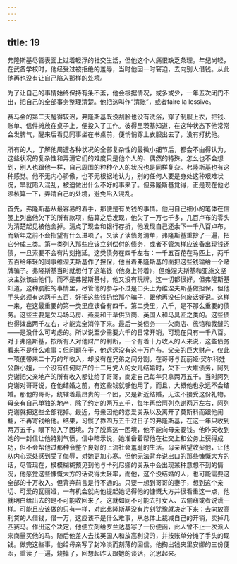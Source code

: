 ```yaml
---
---
---
```

title: 19
---




弗隆斯基尽管表面上过着轻浮的社交生活，但他这个人痛恨缺乏条理。年纪尚轻，在武备学校时，他经受过被拒绝的羞辱，当时他因一时窘迫，去向别人借钱。从此他再也没有让自己陷入那样的处境。

为了让自己的事情始终保持有条不紊，他会根据情况，或多或少，一年五次闭门不出，把自己的全部事务整理清楚。他把这叫作“清账”，或者faire la lessive。

赛马会的第二天醒得较迟，弗隆斯基既没刮脸也没有洗浴，穿了制服上衣，把钱、账单、信件摊放在桌子上，便投入了工作。彼得里茨基知道，在这种状态下他常常会发脾气，醒来后看见同事坐在书桌前，便悄悄穿上衣服出去了，没有打扰他。

所有的人，了解他周遭各种状况的全部复杂性的最微小细节后，都会不由得认为，这些状况的复杂性和弄清它们的难度只是他个人的、偶然的特殊，怎么也不会想到，别人也跟他一样，自己周围的种种个人的状况也是同样复杂。弗隆斯基也有这种感觉。他不无内心骄傲，也不无根据地认为，别的任何人要是身处这种艰难状况，早就陷入混乱，被迫做出什么不好的事来了。但弗隆斯基觉得，正是现在他必须核算一下，弄清自己的处境，避免陷入混乱。

首先，弗隆斯基从最容易的着手，那便是有关钱的事情。他用自己细小的笔体在信笺上列出他欠下的所有款项，结算之后发现，他欠了一万七千多，几百卢布的零头为清楚起见被他舍掉。清点了现金和银行存折，他发现自己还余下一千八百卢布，而新年之前不会指望有什么进项了。又读了读债务清单，弗隆斯基重抄了一遍，把它分成三类。第一类列入那些应该立刻偿付的债务，或者不管怎样应该备出现钱还债，一旦索要不会有片刻拖延。这类债务在四千左右：一千五百花在马匹上，两千五百给年轻的同事维涅夫斯基作了担保，他当着弗隆斯基的面把这些钱输给一个赌牌骗子。弗隆斯基当时就想付了这笔钱（他身上带着），但维涅夫斯基和亚施文坚决主张该由他们，而不是弗隆斯基付，他又没有玩牌。这一切都很好，但弗隆斯基知道，这种肮脏的事情里，尽管他的参与不过是口头上为维涅夫斯基做担保，但他手头必须有这两千五百，好把这些钱扔给那个骗子，跟他再没任何废话好说。这样一来，在这最重要的第一类里应该备有四千。第二类里，八千，是不那么重要的债务。这些主要是欠马场马房、燕麦和干草供货商、英国人和马具匠之类的。这些债也得拨出两千左右，才能完全消停下来。最后一类债务——欠商店、旅馆和裁缝的——是没什么可考虑的。所以说至少需要六千的日常开销，可现在只有一千八百。对于弗隆斯基，按所有人对他财产的判断，一个有着十万收入的人来说，这些债务看来不是什么难事；但问题在于，他远远没有这十万卢布。父亲的巨大财产，仅此一项便带来二十万的年收入，却没有在兄弟之间分割。在哥哥与瓦丽娅·契尔科娃公爵小姐，一个没有任何财产的十二月党人的女儿结婚时，欠下一大堆债务，阿列克谢把父亲地产的所有收入都让给了哥哥，商定自己每年只拿两万五千。当时阿列克谢对哥哥说，在他结婚之前，有这些钱就够他用了，而且，大概他也永远不会结婚。那他的哥哥，统辖着最昂贵的一个团，又是新近结婚，无法不接受这份礼物。母亲有自己单独的地产，除了约定的两万五千，每年再给阿列克谢两万左右，阿列克谢就把这些全部花掉。最近，母亲因他的恋爱关系以及离开了莫斯科而跟他闹翻，不再寄钱给他。结果，习惯了靠四万五千过日子的弗隆斯基，在这一年只收到两万五千，眼下陷入了困境。为了脱离这一困境，他不能向母亲要钱。他昨天收到她的一封信让他特别气愤，信中暗示说，她准备着帮他在社交上和公务上获得成功，但不会帮他过那种令整个良好的上流社会羞耻的生活。母亲希望收买他，让他从内心深处感到受了侮辱，对她更加心寒。但他无法背弃说出口的那些慷慨大方的话，尽管现在，模模糊糊预见到他与卡列尼娜的关系中会出现某种意想不到的情况，他感觉这些慷慨大方的话说得太轻率，而他，这个没结婚的人，也可能需要这全部的十万收入。但背弃前言是行不通的。只要一想到哥哥的妻子，想到这个亲切、可爱的瓦丽娅，一有机会就向他提起她记得他的慷慨大方并很看重这一点，他就明白给出去的是不可能收回来了。这就如同不可能去打女人、去偷窃或者说谎一样。可能且应该做的只有一样，对此弗隆斯基没有片刻犹豫就决定下来：去向放高利贷的人借钱，借一万，这应该不是什么难事，从总体上裁减自己的开销，卖掉几匹赛马。作出这个决定，他便立刻给罗兰达基写了一份便函，此人曾不止一次派人来商量买他的马。随后他差人去找英国人和放高利贷的，并按账单分摊了手头的现钱。做完这些事，他给母亲写了封冷淡而刻薄的回信。他掏出钱夹里安娜的三份便函，重读了一遍，烧掉了，回想起昨天跟她的谈话，沉思起来。